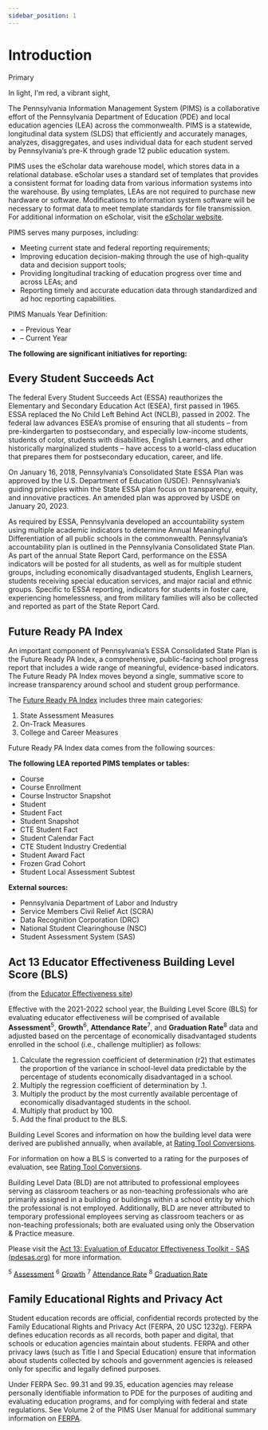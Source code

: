 ```yaml
---
sidebar_position: 1
---
```


# Introduction

<center>
  <ThemedLogo />
</center>

<span
  class="inline-block whitespace-nowrap rounded-[0.27rem] bg-primary-100 px-[0.65em] pb-[0.25em] pt-[0.35em] text-center align-baseline text-[0.75em] font-bold leading-none text-primary-700 dark:bg-slate-900 dark:text-primary-500">
  Primary
</span>

<div className="text-red-500 dark:text-yellow-500">In light, I'm red, a vibrant sight,</div>


The Pennsylvania Information Management System (PIMS) is a collaborative effort of the Pennsylvania Department of Education (PDE) and local education agencies (LEA) across the commonwealth. PIMS is a statewide, longitudinal data system (SLDS) that efficiently and accurately manages, analyzes, disaggregates, and uses individual data for each student served by Pennsylvania’s pre-K through grade 12 public education system.

PIMS uses the eScholar data warehouse model, which stores data in a relational database. eScholar uses a standard set of templates that provides a consistent format for loading data from various information systems into the warehouse. By using templates, LEAs are not required to purchase new hardware or software. Modifications to information system software will be necessary to format data to meet template standards for file transmission. For additional information on eScholar, visit the [eScholar website](http://www.escholar.com/).

PIMS serves many purposes, including:

-   Meeting current state and federal reporting requirements;
-   Improving education decision-making through the use of high-quality data and decision support tools;
-   Providing longitudinal tracking of education progress over time and across LEAs; and
-   Reporting timely and accurate education data through standardized and ad hoc reporting capabilities.

PIMS Manuals Year Definition:

-   <DateInsert date="previousFullSchoolYear" /> – Previous Year
-   <DateInsert date="currentFullSchoolYear" /> – Current Year

**The following are significant initiatives for reporting:**

## Every Student Succeeds Act

The federal Every Student Succeeds Act (ESSA) reauthorizes the Elementary and Secondary Education Act (ESEA), first passed in 1965. ESSA replaced the No Child Left Behind Act (NCLB), passed in 2002. The federal law advances ESEA’s promise of ensuring that all students – from pre-kindergarten to postsecondary, and especially low-income students, students of color, students with disabilities, English Learners, and other historically marginalized students – have access to a world-class education that prepares them for postsecondary education, career, and life.

On January 16, 2018, Pennsylvania’s Consolidated State ESSA Plan was approved by the U.S. Department of Education (USDE). Pennsylvania’s guiding principles within the State ESSA plan focus on transparency, equity, and innovative practices. An amended plan was approved by USDE on January 20, 2023.

As required by ESSA, Pennsylvania developed an accountability system using multiple academic indicators to determine Annual Meaningful Differentiation of all public schools in the commonwealth. Pennsylvania’s accountability plan is outlined in the Pennsylvania Consolidated State Plan. As part of the annual State Report Card, performance on the ESSA indicators will be posted for all students, as well as for multiple student groups, including economically disadvantaged students, English Learners, students receiving special education services, and major racial and ethnic groups. Specific to ESSA reporting, indicators for students in foster care, experiencing homelessness, and from military families will also be collected and reported as part of the State Report Card.

## Future Ready PA Index

An important component of Pennsylvania’s ESSA Consolidated State Plan is the Future Ready PA Index, a comprehensive, public-facing school progress report that includes a wide range of meaningful, evidence-based indicators. The Future Ready PA Index moves beyond a single, summative score to increase transparency around school and student group performance.

The [Future Ready PA Index](http://www.education.pa.gov/Pages/Future-Ready-PA.aspx) includes three main categories:

1.  State Assessment Measures
2.  On-Track Measures
3.  College and Career Measures

Future Ready PA Index data comes from the following sources:

**The following LEA reported PIMS templates or tables:**

-   Course
-   Course Enrollment
-   Course Instructor Snapshot
-   Student
-   Student Fact
-   Student Snapshot
-   CTE Student Fact
-   Student Calendar Fact
-   CTE Student Industry Credential
-   Student Award Fact
-   Frozen Grad Cohort
-   Student Local Assessment Subtest

**External sources:**

-   Pennsylvania Department of Labor and Industry
-   Service Members Civil Relief Act (SCRA)
-   Data Recognition Corporation (DRC)
-   National Student Clearinghouse (NSC)
-   Student Assessment System (SAS)

## Act 13 Educator Effectiveness Building Level Score (BLS) 
(from the [Educator Effectiveness site](https://pdesas.org/Frameworks/DCEToolKit/Act13EvaluationOfEducatorEffectivenessToolkit))

Effective with the 2021-2022 school year, the Building Level Score (BLS) for evaluating educator effectiveness will be comprised of available **Assessment**<sup>5</sup>, **Growth**<sup>6</sup>, **Attendance Rate**<sup>7</sup>, and **Graduation Rate**<sup>8</sup> data and adjusted based on the percentage of economically disadvantaged students enrolled in the school (i.e., challenge multiplier) as follows:

1. Calculate the regression coefficient of determination (r2) that estimates the proportion of the variance in school-level data predictable by the percentage of students economically disadvantaged in a school.
2. Multiply the regression coefficient of determination by .1.
3. Multiply the product by the most currently available percentage of economically disadvantaged students in the school.
4. Multiply that product by 100.
5. Add the final product to the BLS.

Building Level Scores and information on how the building level data were derived are published annually, when available, at [Rating Tool Conversions](https://bit.ly/PAedEffective).

For information on how a BLS is converted to a rating for the purposes of evaluation, see [Rating Tool Conversions](https://pdesas.org/Frameworks/DCEToolKit/Act13EvaluationOfEducatorEffectivenessToolkit).

Building Level Data (BLD) are not attributed to professional employees serving as classroom teachers or as non-teaching professionals who are primarily assigned in a building or buildings within a school entity by which the professional is not employed. Additionally, BLD are never attributed to temporary professional employees serving as classroom teachers or as non-teaching professionals; both are evaluated using only the Observation & Practice measure.

Please visit the [Act 13: Evaluation of Educator Effectiveness Toolkit - SAS (pdesas.org)](https://pdesas.org/Frameworks/DCEToolKit/Act13EvaluationOfEducatorEffectivenessToolkit) for more information.

<sup>5</sup> [Assessment](https://pdesas.org/Frameworks/DCEToolKit/Act13EvaluationOfEducatorEffectivenessToolkit#sup5)
<sup>6</sup> [Growth](https://pdesas.org/Frameworks/DCEToolKit/Act13EvaluationOfEducatorEffectivenessToolkit#sup6)
<sup>7</sup> [Attendance Rate](https://pdesas.org/Frameworks/DCEToolKit/Act13EvaluationOfEducatorEffectivenessToolkit#sup7)
<sup>8</sup> [Graduation Rate](https://pdesas.org/Frameworks/DCEToolKit/Act13EvaluationOfEducatorEffectivenessToolkit#sup8)

## Family Educational Rights and Privacy Act

Student education records are official, confidential records protected by the Family Educational Rights and Privacy Act (FERPA, 20 USC 1232g). FERPA defines education records as all records, both paper and digital, that schools or education agencies maintain about students. FERPA and other privacy laws (such as Title I and Special Education) ensure that information about students collected by schools and government agencies is released only for specific and legally defined purposes.

Under FERPA Sec. 99.31 and 99.35, education agencies may release personally identifiable information to PDE for the purposes of auditing and evaluating education programs, and for complying with federal and state regulations. See Volume 2 of the PIMS User Manual for additional summary information on [FERPA](https://www2.ed.gov/policy/gen/guid/fpco/ferpa/index.html).
